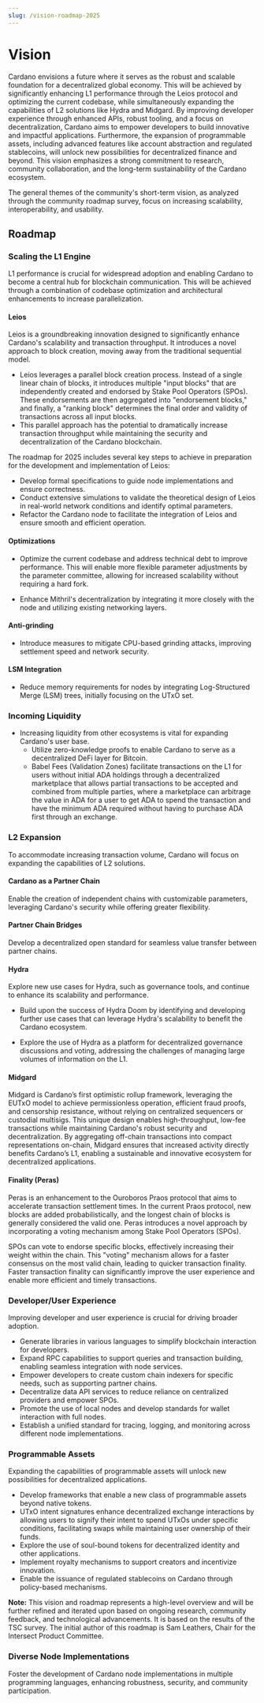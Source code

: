 ```yaml
---
slug: /vision-roadmap-2025
---
```


# Vision

Cardano envisions a future where it serves as the robust and
scalable foundation for a decentralized global economy. This will
be achieved by significantly enhancing L1 performance through
the Leios protocol and optimizing the current codebase, while
simultaneously expanding the capabilities of L2 solutions
like Hydra and Midgard. By improving developer experience
through enhanced APIs, robust tooling, and a focus on
decentralization, Cardano aims to empower developers to
build innovative and impactful applications. Furthermore,
the expansion of programmable assets, including advanced
features like account abstraction and regulated stablecoins,
will unlock new possibilities for decentralized finance
and beyond. This vision emphasizes a strong commitment
to research, community collaboration, and the long-term
sustainability of the Cardano ecosystem.

The general themes of the community's short-term vision, as
analyzed through the community roadmap survey, focus on
increasing scalability, interoperability, and usability.

## Roadmap

### Scaling the L1 Engine

L1 performance is crucial for widespread adoption and
enabling Cardano to become a central hub for blockchain
communication. This will be achieved through a combination
of codebase optimization and architectural enhancements
to increase parallelization.

#### Leios

Leios is a groundbreaking innovation designed to
significantly enhance Cardano's scalability and
transaction throughput. It introduces a novel approach
to block creation, moving away from the traditional
sequential model.

* Leios leverages a parallel block
  creation process. Instead of a single linear chain
  of blocks, it introduces multiple "input blocks"
  that are independently created and endorsed by
  Stake Pool Operators (SPOs). These endorsements
  are then aggregated into "endorsement blocks,"
  and finally, a "ranking block" determines the final
  order and validity of transactions across all input
  blocks.
* This parallel approach has the
  potential to dramatically increase transaction
  throughput while maintaining the security and
  decentralization of the Cardano blockchain.

The roadmap for 2025 includes several key steps to achieve
in preparation for the development and implementation of Leios:

  * Develop formal specifications to guide node
    implementations and ensure correctness.
  * Conduct extensive simulations to validate
    the theoretical design of Leios in real-world
    network conditions and identify optimal parameters.
  * Refactor the Cardano node to facilitate
    the integration of Leios and ensure smooth
    and efficient operation.


#### Optimizations

* Optimize the current codebase and address technical debt to
  improve performance. This will enable more flexible parameter
  adjustments by the parameter committee, allowing for increased
  scalability without requiring a hard fork.

* Enhance Mithril's decentralization by integrating
  it more closely with the node and utilizing
  existing networking layers.

#### Anti-grinding

* Introduce measures to mitigate CPU-based grinding
  attacks, improving settlement speed and network security.

#### LSM Integration

* Reduce memory requirements for nodes by integrating
  Log-Structured Merge (LSM) trees, initially
  focusing on the UTxO set.

### Incoming Liquidity

* Increasing liquidity from other ecosystems is vital
  for expanding Cardano's user base.
    * Utilize zero-knowledge proofs to enable Cardano
      to serve as a decentralized DeFi layer for Bitcoin.
    * Babel Fees (Validation Zones) facilitate
      transactions on the L1 for users without initial
      ADA holdings through a decentralized marketplace
      that allows partial transactions to be accepted
      and combined from multiple parties, where a
      marketplace can arbitrage the value in ADA for a
      user to get ADA to spend the transaction and
      have the minimum ADA required without having
      to purchase ADA first through an exchange.

### L2 Expansion

To accommodate increasing transaction volume,
Cardano will focus on expanding the capabilities
of L2 solutions.

#### Cardano as a Partner Chain

Enable the creation of independent chains with
customizable parameters, leveraging Cardano's
security while offering greater flexibility.

#### Partner Chain Bridges

Develop a decentralized open standard for seamless
value transfer between partner chains.

#### Hydra

Explore new use cases for Hydra, such as governance
tools, and continue to enhance its scalability
and performance.

* Build upon the success of Hydra Doom by identifying
  and developing further use cases that can leverage
  Hydra's scalability to benefit the Cardano ecosystem.

* Explore the use of Hydra as a platform for decentralized
  governance discussions and voting, addressing
  the challenges of managing large volumes of
  information on the L1.

#### Midgard

Midgard is Cardano’s first optimistic rollup framework,
leveraging the EUTxO model to achieve permissionless
operation, efficient fraud proofs, and censorship
resistance, without relying on centralized sequencers
or custodial multisigs. This unique design enables
high-throughput, low-fee transactions while maintaining
Cardano's robust security and decentralization.
By aggregating off-chain transactions into compact
representations on-chain, Midgard ensures that
increased activity directly benefits Cardano’s L1,
enabling a sustainable and innovative ecosystem
for decentralized applications.

#### Finality (Peras)

Peras is an enhancement to the Ouroboros Praos protocol that aims
to accelerate transaction settlement times. In the current Praos protocol,
new blocks are added probabilistically, and the longest chain of blocks is
generally considered the valid one. Peras introduces a novel approach
by incorporating a voting mechanism among Stake Pool Operators (SPOs).

SPOs can vote to endorse specific blocks, effectively increasing their weight
within the chain. This "voting" mechanism allows for a faster consensus on the
most valid chain, leading to quicker transaction finality. Faster transaction
finality can significantly improve the user experience and enable
more efficient and timely transactions.

### Developer/User Experience

Improving developer and user experience is crucial
for driving broader adoption.

* Generate libraries in various languages to
  simplify blockchain interaction for developers.
* Expand RPC capabilities to support queries
  and transaction building, enabling seamless
  integration with node services.
* Empower developers to create custom chain
  indexers for specific needs, such as supporting
  partner chains.
* Decentralize data API services to reduce
  reliance on centralized providers and empower
  SPOs.
* Promote the use of local nodes and develop
  standards for wallet interaction with full nodes.
* Establish a unified standard for tracing,
  logging, and monitoring across different
  node implementations.

### Programmable Assets

Expanding the capabilities of programmable
  assets will unlock new possibilities for
  decentralized applications.

* Develop frameworks that enable a new class
  of programmable assets beyond native tokens.
* UTxO intent signatures enhance decentralized exchange
  interactions by allowing users to signify their intent
  to spend UTxOs under specific conditions, facilitating
  swaps while maintaining user ownership of their funds.
* Explore the use of soul-bound tokens for
  decentralized identity and other applications.
* Implement royalty mechanisms to support
  creators and incentivize innovation.
* Enable the issuance of regulated stablecoins
  on Cardano through policy-based mechanisms.

**Note:** This vision and  roadmap represents a high-level overview
and will be further refined and iterated upon based
on ongoing research, community feedback, and
technological advancements. It is based on the results of the TSC survey.
The initial author of this roadmap is Sam Leathers, Chair for
the Intersect Product Committee.

### Diverse Node Implementations

Foster the development of Cardano node
implementations in multiple programming
languages, enhancing robustness, security,
and community participation.
